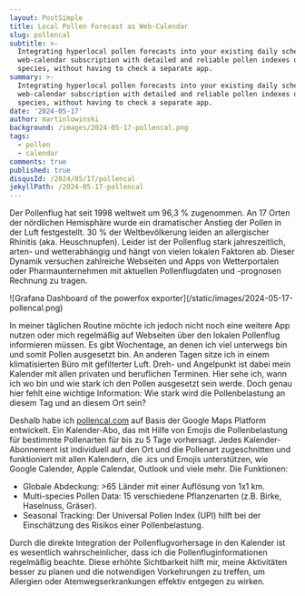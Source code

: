 ```yaml
---
layout: PostSimple
title: Local Pollen Forecast as Web-Calendar
slug: pollencal
subtitle: >-
  Integrating hyperlocal pollen forecasts into your existing daily schedules. A
  web-calendar subscription with detailed and reliable pollen indexes of over 14
  species, without having to check a separate app.
summary: >-
  Integrating hyperlocal pollen forecasts into your existing daily schedules. A
  web-calendar subscription with detailed and reliable pollen indexes of over 14
  species, without having to check a separate app.
date: '2024-05-17'
author: martinlowinski
background: /images/2024-05-17-pollencal.png
tags:
  - pollen
  - calendar
comments: true
published: true
disqusId: /2024/05/17/pollencal
jekyllPath: /2024-05-17-pollencal
---
```


Der Pollenflug hat seit 1998 weltweit um 96,3 % zugenommen. An 17 Orten der nördlichen Hemisphäre wurde ein dramatischer Anstieg der Pollen in der Luft festgestellt. 30 % der Weltbevölkerung leiden an allergischer Rhinitis (aka. Heuschnupfen). Leider ist der Pollenflug stark jahreszeitlich, arten- und wetterabhängig und hängt von vielen lokalen Faktoren ab. Dieser Dynamik versuchen zahlreiche Webseiten und Apps von Wetterportalen oder Pharmaunternehmen mit aktuellen Pollenflugdaten und -prognosen Rechnung zu tragen.

<div class="flex place-content-center xl:float-right xl:ml-10">
  ![Grafana Dashboard of the powerfox exporter](/static/images/2024-05-17-pollencal.png)
</div>

In meiner täglichen Routine möchte ich jedoch nicht noch eine weitere App nutzen oder mich regelmäßig auf Webseiten über den lokalen Pollenflug informieren müssen. Es gibt Wochentage, an denen ich viel unterwegs bin und somit Pollen ausgesetzt bin. An anderen Tagen sitze ich in einem klimatisierten Büro mit gefilterter Luft. Dreh- und Angelpunkt ist dabei mein Kalender mit allen privaten und beruflichen Terminen. Hier sehe ich, wann ich wo bin und wie stark ich den Pollen ausgesetzt sein werde. Doch genau hier fehlt eine wichtige Information: Wie stark wird die Pollenbelastung an diesem Tag und an diesem Ort sein?

Deshalb habe ich [pollencal.com](https://pollencal.com) auf Basis der Google Maps Platform entwickelt. Ein Kalender-Abo, das mit Hilfe von Emojis die Pollenbelastung für bestimmte Pollenarten für bis zu 5 Tage vorhersagt. Jedes Kalender-Abonnement ist individuell auf den Ort und die Pollenart zugeschnitten und funktioniert mit allen Kalendern, die .ics und Emojis unterstützen, wie Google Calender, Apple Calendar, Outlook und viele mehr. Die Funktionen:

- Globale Abdeckung: >65 Länder mit einer Auflösung von 1x1 km.
- Multi-species Pollen Data: 15 verschiedene Pflanzenarten (z.B. Birke, Haselnuss, Gräser).
- Seasonal Tracking: Der Universal Pollen Index (UPI) hilft bei der Einschätzung des Risikos einer Pollenbelastung.

Durch die direkte Integration der Pollenflugvorhersage in den Kalender ist es wesentlich wahrscheinlicher, dass ich die Pollenfluginformationen regelmäßig beachte. Diese erhöhte Sichtbarkeit hilft mir, meine Aktivitäten besser zu planen und die notwendigen Vorkehrungen zu treffen, um Allergien oder Atemwegserkrankungen effektiv entgegen zu wirken.
